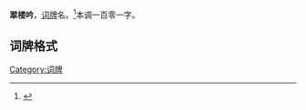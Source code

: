 '''翠楼吟'''，[[词牌|词牌]]名。<ref>{{Cite web|url=https://www.gushiwen.org/wen_331.aspx|title=词牌·翠楼吟介绍_古诗文网|accessdate=2019-05-23|work=www.gushiwen.org}}</ref>本调一百零一字。

== 词牌格式 ==
{{平仄|
仄仄平平，平平仄仄，平平仄平平仄。[平]平平仄仄，[平]平仄、[平]平平仄。平平[平]仄，仄[仄]仄平平，平平[平]仄。平平仄，仄平平仄，[仄]平平仄。  

仄仄，[平]仄平平，[仄]仄平平仄，[仄]平平仄。[平]平平仄仄，[仄]平仄、[平]平平仄。平平[平]仄，仄仄仄平平，平平[平]仄。平平仄，仄平平[仄]，仄平平仄。 }}

{{Chinese literature-stub}}
{{詞牌}}
[[Category:词牌|Category:词牌]]